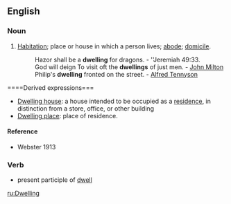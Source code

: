 ==English==
===Noun===
#[[Habitation]]; place or house in which a person lives; [[abode]]; [[domicile]].
#:Hazor shall be a '''dwelling''' for dragons. - ''Jeremiah 49:33.
#:God will deign To visit oft the '''dwellings''' of just men. - [[John Milton]]
#:Philip's '''dwelling''' fronted on the street. - [[Alfred Tennyson]]
====Derived expressions===
*[[Dwelling house]]: a house intended to be occupied as a [[residence]], in distinction from a store, office, or other building
*[[Dwelling place]]: place of residence.

====Reference====
*Webster 1913

===Verb===
*present participle of [[dwell]]
[[ru:Dwelling]]
